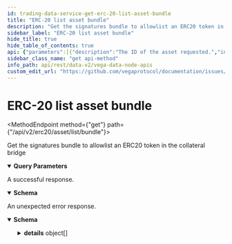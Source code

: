 ```yaml
---
id: trading-data-service-get-erc-20-list-asset-bundle
title: "ERC-20 list asset bundle"
description: "Get the signatures bundle to allowlist an ERC20 token in the collateral bridge"
sidebar_label: "ERC-20 list asset bundle"
hide_title: true
hide_table_of_contents: true
api: {"parameters":[{"description":"The ID of the asset requested.","in":"query","name":"assetId","required":false,"schema":{"type":"string"}}],"responses":{"200":{"content":{"application/json":{"schema":{"properties":{"assetSource":{"title":"The address of the asset on ethereum","type":"string"},"nonce":{"title":"The nonce, which is actually the internal reference for the proposal","type":"string"},"signatures":{"title":"The signatures bundle as hex encoded data, forward by 0x\ne.g: 0x + sig1 + sig2 + ... + sixN","type":"string"},"vegaAssetId":{"title":"The ID of the vega asset","type":"string"}},"title":"Response from listing the signature bundle to an ERC-20 token in the collateral bridge","type":"object"}}},"description":"A successful response."},"default":{"content":{"application/json":{"schema":{"properties":{"code":{"format":"int32","type":"integer"},"details":{"items":{"additionalProperties":{},"properties":{"@type":{"type":"string"}},"type":"object","title":"protobufAny"},"type":"array"},"message":{"type":"string"}},"type":"object","title":"googlerpcStatus"}}},"description":"An unexpected error response."}},"tags":["TradingDataService"],"description":"Get the signatures bundle to allowlist an ERC20 token in the collateral bridge","operationId":"TradingDataService_GetERC20ListAssetBundle","method":"get","path":"/api/v2/erc20/asset/list/bundle","servers":[{"url":"https://api.n06.testnet.vega.xyz","description":"n06 (data node)"},{"url":"https://api.n07.testnet.vega.xyz","description":"n07 (data node)"},{"url":"https://api.n08.testnet.vega.xyz","description":"n08 (data node)"},{"url":"https://api.n09.testnet.vega.xyz","description":"n09 (data node)"},{"url":"https://api.n10.testnet.vega.xyz","description":"n10 (data node)"},{"url":"https://api.n11.testnet.vega.xyz","description":"n11 (data node)"}],"info":{"title":"Vega data node APIs","version":"v0.70.0"},"postman":{"name":"ERC-20 list asset bundle","description":{"content":"Get the signatures bundle to allowlist an ERC20 token in the collateral bridge","type":"text/plain"},"url":{"path":["api","v2","erc20","asset","list","bundle"],"host":["{{baseUrl}}"],"query":[{"disabled":false,"description":{"content":"The ID of the asset requested.","type":"text/plain"},"key":"assetId","value":""}],"variable":[]},"header":[{"key":"Accept","value":"application/json"}],"method":"GET"}}
sidebar_class_name: "get api-method"
info_path: api/rest/data-v2/vega-data-node-apis
custom_edit_url: "https://github.com/vegaprotocol/documentation/issues/new?labels=documentation&title=[Documentation] Requesting changes to 'ERC-20 list asset bundle' (trading-data-service-get-erc-20-list-asset-bundle)"
---
```



<h1 className={"openapi__heading"}>ERC-20 list asset bundle</h1>

<MethodEndpoint method={"get"} path={"/api/v2/erc20/asset/list/bundle"}></MethodEndpoint>



Get the signatures bundle to allowlist an ERC20 token in the collateral bridge

<details style={{"marginBottom":"1rem"}} className={"openapi-markdown__details"} data-collapsed={false} open={true}><summary style={{}}><strong>Query Parameters</strong></summary><div><ul><ParamsItem className={"paramsItem"} param={{"description":"The ID of the asset requested.","in":"query","name":"assetId","required":false,"schema":{"type":"string"}}}></ParamsItem></ul></div></details><div><div><ApiTabs><TabItem label={"200"} value={"200"}><div>

A successful response.

</div><div><MimeTabs className={"openapi-tabs__mime"} schemaType={"response"}><TabItem label={"application/json"} value={"application/json"}><SchemaTabs className={"openapi-tabs__schema"}><TabItem label={"Schema"} value={"Schema"}><details style={{}} className={"openapi-markdown__details"} data-collapsed={false} open={true}><summary style={{"textAlign":"left"}}><strong>Schema</strong></summary><div style={{"textAlign":"left","marginLeft":"1rem"}}></div><ul style={{"marginLeft":"1rem"}}><SchemaItem collapsible={false} name={"assetSource"} required={false} schemaName={"The address of the asset on ethereum"} qualifierMessage={undefined} schema={{"title":"The address of the asset on ethereum","type":"string"}}></SchemaItem><SchemaItem collapsible={false} name={"nonce"} required={false} schemaName={"The nonce, which is actually the internal reference for the proposal"} qualifierMessage={undefined} schema={{"title":"The nonce, which is actually the internal reference for the proposal","type":"string"}}></SchemaItem><SchemaItem collapsible={false} name={"signatures"} required={false} schemaName={"The signatures bundle as hex encoded data, forward by 0x\ne.g: 0x + sig1 + sig2 + ... + sixN"} qualifierMessage={undefined} schema={{"title":"The signatures bundle as hex encoded data, forward by 0x\ne.g: 0x + sig1 + sig2 + ... + sixN","type":"string"}}></SchemaItem><SchemaItem collapsible={false} name={"vegaAssetId"} required={false} schemaName={"The ID of the vega asset"} qualifierMessage={undefined} schema={{"title":"The ID of the vega asset","type":"string"}}></SchemaItem></ul></details></TabItem><TabItem label={"Example (from schema)"} value={"Example (from schema)"}><ResponseSamples responseExample={"{\n  \"assetSource\": \"string\",\n  \"nonce\": \"string\",\n  \"signatures\": \"string\",\n  \"vegaAssetId\": \"string\"\n}"} language={"json"}></ResponseSamples></TabItem></SchemaTabs></TabItem></MimeTabs></div></TabItem><TabItem label={"default"} value={"default"}><div>

An unexpected error response.

</div><div><MimeTabs className={"openapi-tabs__mime"} schemaType={"response"}><TabItem label={"application/json"} value={"application/json"}><SchemaTabs className={"openapi-tabs__schema"}><TabItem label={"Schema"} value={"Schema"}><details style={{}} className={"openapi-markdown__details"} data-collapsed={false} open={true}><summary style={{"textAlign":"left"}}><strong>Schema</strong></summary><div style={{"textAlign":"left","marginLeft":"1rem"}}></div><ul style={{"marginLeft":"1rem"}}><SchemaItem collapsible={false} name={"code"} required={false} schemaName={"int32"} qualifierMessage={undefined} schema={{"format":"int32","type":"integer"}}></SchemaItem><SchemaItem collapsible={true} className={"schemaItem"}><details style={{}} className={"openapi-markdown__details"}><summary style={{}}><strong>details</strong><span style={{"opacity":"0.6"}}> object[]</span></summary><div style={{"marginLeft":"1rem"}}><li><div style={{"fontSize":"var(--ifm-code-font-size)","opacity":"0.6","marginLeft":"-.5rem","paddingBottom":".5rem"}}>Array [</div></li><SchemaItem collapsible={false} name={"@type"} required={false} schemaName={"string"} qualifierMessage={undefined} schema={{"type":"string"}}></SchemaItem><li><div style={{"fontSize":"var(--ifm-code-font-size)","opacity":"0.6","marginLeft":"-.5rem"}}>]</div></li></div></details></SchemaItem><SchemaItem collapsible={false} name={"message"} required={false} schemaName={"string"} qualifierMessage={undefined} schema={{"type":"string"}}></SchemaItem></ul></details></TabItem><TabItem label={"Example (from schema)"} value={"Example (from schema)"}><ResponseSamples responseExample={"{\n  \"code\": 0,\n  \"details\": [\n    {\n      \"@type\": \"string\"\n    }\n  ],\n  \"message\": \"string\"\n}"} language={"json"}></ResponseSamples></TabItem></SchemaTabs></TabItem></MimeTabs></div></TabItem></ApiTabs></div></div>
